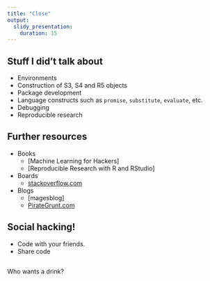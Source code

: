 ```yaml
---
title: "Close"
output:
  slidy_presentation:
    duration: 15
---
```


## Stuff I did't talk about

* Environments
* Construction of S3, S4 and R5 objects
* Package development
* Language constructs such as `promise`, `substitute`, `evaluate`, etc.
* Debugging
* Reproducible research

## Further resources

* Books
    * [Machine Learning for Hackers]
    * [Reproducible Research with R and RStudio]
* Boards
    * [stackoverflow.com](stackoverflow.com)
* Blogs
    * [magesblog]
    * [PirateGrunt.com](PirateGrunt.com)

## Social hacking!

* Code with your friends.
* Share code

##

Who wants a drink?